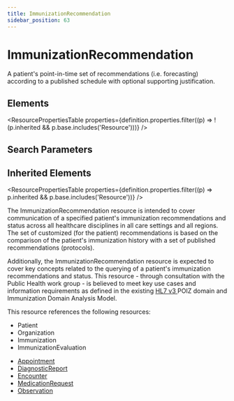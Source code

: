 ```yaml
---
title: ImmunizationRecommendation
sidebar_position: 63
---
```



# ImmunizationRecommendation

A patient's point-in-time set of recommendations (i.e. forecasting) according to a published schedule with optional supporting justification.

<Tabs queryString="section">
  <TabItem value="schema" label="Schema" default>

## Elements

<ResourcePropertiesTable
  properties={definition.properties.filter((p) => !(p.inherited && p.base.includes('Resource')))}
/>

## Search Parameters

<SearchParamsTable searchParams={definition.searchParameters} />

## Inherited Elements

<ResourcePropertiesTable properties={definition.properties.filter((p) => p.inherited && p.base.includes('Resource'))} />

  </TabItem>
  <TabItem value="usage" label="Usage">
<div> <a name="scope"></a> <p> The <Link to="/docs/api/fhir/resources/immunizationrecommendation">ImmunizationRecommendation</Link> resource is intended to cover communication of a specified patient's immunization recommendations and status across all healthcare disciplines in all care settings and all regions. The set of customized (for the patient) recommendations is based on the comparison of the patient's immunization history with a set of published recommendations (protocols). </p> <p> Additionally, the <Link to="/docs/api/fhir/resources/immunizationrecommendation">ImmunizationRecommendation</Link> resource is expected to cover key concepts related to the querying of a patient's immunization recommendations and status. This resource - through consultation with the Public Health work group - is believed to meet key use cases and information requirements as defined in the existing <a href="https://www.hl7.org/implement/standards/product_brief.cfm?product_id=186">HL7 v3 </a> POIZ domain and <Link to="/docs/api/fhir/resources/immunization">Immunization</Link> Domain Analysis Model. </p> </div>
  </TabItem>
  <TabItem value="relationships" label="Relationships">
<div> <a name="bnr"></a> <p> This resource references the following resources: </p> <ul>     <li>Patient</li>     <li>Organization</li>     <li>Immunization</li>     <li>ImmunizationEvaluation</li> </ul> </div>
  </TabItem>

  <TabItem value="referencedBy" label="Referenced By">
<ul><li><a href="/docs/api/fhir/resources/appointment">Appointment</a></li>
<li><a href="/docs/api/fhir/resources/diagnosticreport">DiagnosticReport</a></li>
<li><a href="/docs/api/fhir/resources/encounter">Encounter</a></li>
<li><a href="/docs/api/fhir/resources/medicationrequest">MedicationRequest</a></li>
<li><a href="/docs/api/fhir/resources/observation">Observation</a></li></ul>
  </TabItem>
</Tabs>
